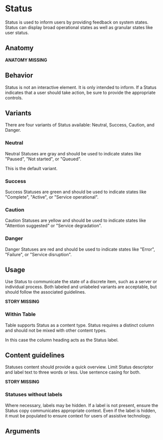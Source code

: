 
# Status

Status is used to inform users by providing feedback on system states. Status can display broad operational states as well as granular states like user status.

## Anatomy

**ANATOMY MISSING**

## Behavior

Status is not an interactive element. It is only intended to inform. If a Status indicates that a user should take action, be sure to provide the appropriate controls.

## Variants

There are four variants of Status available: Neutral, Success, Caution, and Danger.

### Neutral

Neutral Statuses are gray and should be used to indicate states like "Paused", "Not started", or "Queued".

This is the default variant.

<Story id="components-status--neutral"/>

### Success

Success Statuses are green and should be used to indicate states like "Complete", "Active", or "Service operational".

<Story id="components-status--success"/>

### Caution

Caution Statuses are yellow and should be used to indicate states like "Attention suggested" or "Service degradation".

<Story id="components-status--caution"/>

### Danger

Danger Statuses are red and should be used to indicate states like "Error", "Failure", or "Service disruption".

<Story id="components-status--danger"/>

## Usage

Use Status to communicate the state of a discrete item, such as a server or individual process. Both labeled and unlabeled variants are acceptable, but should follow the associated guidelines.

**STORY MISSING**

### Within Table

Table supports Status as a content type. Status requires a distinct column and should not be mixed with other content types.

In this case the column heading acts as the Status label.

## Content guidelines

Statuses content should provide a quick overview. Limit Status descriptor and label text to three words or less. Use sentence casing for both.

**STORY MISSING**

### Statuses without labels

Where necessary, labels may be hidden. If a label is not present, ensure the Status copy communicates appropriate context. Even if the label is hidden, it must be populated to ensure context for users of assistive technology.

<Story id="components-status--with-label-hidden"/>

## Arguments

<ArgsTable/>
